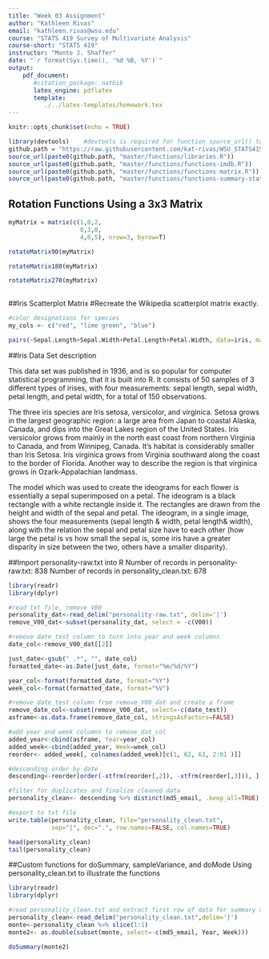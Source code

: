 ```yaml
---
title: "Week 03 Assignment"
author: "Kathleen Rivas"
email: "kathleen.rivas@wsu.edu"
course: "STATS 419 Survey of Multivariate Analysis"
course-short: "STATS 419"
instructor: "Monte J. Shaffer"
date: "`r format(Sys.time(), '%d %B, %Y')`"
output:
    pdf_document:
       #citation_package: natbib
       latex_engine: pdflatex
       template:
          ./../latex-templates/homework.tex
---
```


```r
knitr::opts_chunk$set(echo = TRUE)
```


```r
library(devtools)    #devtools is required for function source_url() to work....
github.path = "https://raw.githubusercontent.com/kat-rivas/WSU_STATS419_FALL2020/"
source_url(paste0(github.path, "master/functions/libraries.R"))
source_url(paste0(github.path, "master/functions/functions-imdb.R"))
source_url(paste0(github.path, "master/functions/functions-matrix.R"))
source_url(paste0(github.path, "master/functions/functions-summary-stats.R"))
```

## Rotation Functions Using a 3x3 Matrix

```r
myMatrix = matrix(c(1,0,2,
                    0,3,0,
                    4,0,5), nrow=3, byrow=T)

rotateMatrix90(myMatrix)

rotateMatrix180(myMatrix)

rotateMatrix270(myMatrix)
  
```

##Iris Scatterplot Matrix 
#Recreate the Wikipedia scatterplot matrix exactly.

```r
#color designations for species
my_cols <- c("red", "lime green", "blue") 

pairs(~Sepal.Length+Sepal.Width+Petal.Length+Petal.Width, data=iris, main="Iris Data (red=setosa,green=versicolor,blue=virginica", pch=21, bg=my_cols[iris$Species], col="black", cex=1.4, cex.labels=2, cex.main=1.75, cex.axis=1.75 )
```

##Iris Data Set description

This data set was published in 1936, and is so popular for computer statistical programming, that it is built into R. It consists of 50 samples of 3 different types of irises, with four measurements: sepal length, sepal width, petal length, and petal width, for a total of 150 observations. 

The three iris species are Iris setosa, versicolor, and virginica. Setosa grows in the largest geographic region: a large area from Japan to coastal Alaska, Canada, and dips into the Great Lakes region of the United States. Iris versicolor grows from mainly in the north east coast from northern Virginia to Canada, and from Winnipeg, Canada. It's habitat is considerably smaller than Iris Setosa. Iris virginica grows from Virginia southward along the coast to the border of Florida. Another way to describe the region is that virginica grows in Ozark-Appalachian landmass. 

The model which was used to create the ideograms for each flower is essentially a sepal superimposed on a petal. The ideogram is a black rectangle with a white rectangle inside it. The rectangles are drawn from the height and width of the sepal and petal. The ideogram, in a single image, shows the four measurements (sepal length & width, petal length& width), along with the relation the sepal and petal size have to each other (how large the petal is vs how small the sepal is, some iris have a greater disparity in size between the two, others have a smaller disparity).

##Import personality-raw.txt into R
Number of records in personality-raw.txt: 838
Number of records in personality_clean.txt: 678

```r
library(readr)
library(dplyr)

#read txt file, remove V00 
personality_dat<-read_delim("personality-raw.txt", delim='|')
remove_V00_dat<-subset(personality_dat, select = -c(V00))

#remove date_test column to turn into year and week columns
date_col<-remove_V00_dat[[2]]

just_date<-gsub(" .*", "", date_col)
formatted_date<-as.Date(just_date, format="%m/%d/%Y")

year_col<-format(formatted_date, format="%Y")
week_col<-format(formatted_date, format="%V")

#remove date_test column from remove_V00_dat and create a frame
remove_date_col<-subset(remove_V00_dat, select=-c(date_test))
asframe<-as.data.frame(remove_date_col, stringsAsFactors=FALSE)

#add year and week columns to remove_dat_col
added_year<-cbind(asframe, Year=year_col)
added_week<-cbind(added_year, Week=week_col)
reorder<- added_week[, colnames(added_week)[c(1, 62, 63, 2:61 )]]

#descending order by date
descending<-reorder[order(-xtfrm(reorder[,2]), -xtfrm(reorder[,3])), ]

#filter for duplicates and finalize cleaned data
personality_clean<- descending %>% distinct(md5_email, .keep_all=TRUE)

#export to txt file
write.table(personality_clean, file="personality_clean.txt", 
            sep="|", dec=".", row.names=FALSE, col.names=TRUE)

head(personality_clean)
tail(personality_clean)
```

##Custom functions for doSummary, sampleVariance, and doMode
Using personality_clean.txt to illustrate the functions

```r
library(readr)
library(dplyr)

#read personality_clean.txt and extract first row of data for summary statistics
personality_clean<-read_delim("personality_clean.txt",delim='|')
monte<-personality_clean %>% slice(1:1)
monte2<- as.double(subset(monte, select=-c(md5_email, Year, Week)))

doSummary(monte2)

```
